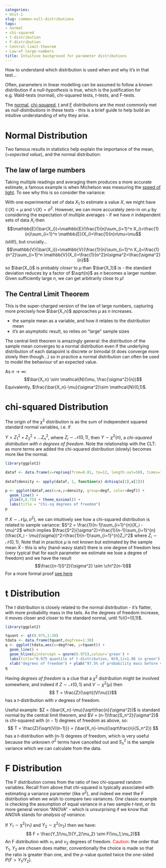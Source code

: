 ```yaml
---
categories:
- Unit-1
slug: common-null-distributions
tags:
- normal
- chi-squared
- t-distribution
- F-distribution
- Central-limit-theorem
- Law-of-large-numbers
title: Intuitive background for parameter distributions
---
```

How to understand which distribution is used when and why it's in that test...

Often, parameters in linear modelling can be assumed to follow a known distribution if a *null-hypothesis* is true, which is the justification for e.g. Wald-tests (normal), chi-squared tests, $t$-tests, and F-tests. 

The [normal](#normal-link), [chi-squared](#chi-link), [t](#t-link) and [F](#F-link) distributions are the most commonly met as *null-distributions* in these tests - this is a brief guide to help build an intuitive understanding of why they arise.

# Normal Distribution {#normal-link}

Two famous results in statistics help explain the importance of the mean, (=*expected value*), and the normal distribution:

## The law of large numbers

Taking multiple readings and averaging them produces a more accurate estimate, a famous example is when Michelson was measuring the [speed of light](https://en.wikipedia.org/wiki/Albert_A._Michelson#Speed_of_light).  To see why this is so consider the variance:

With one experimental set of data ${X_1}$ to estimate a value $X$,  we might have $\mathbb{E}(X)=\mu$ and $\mathbb{V}(X)=\sigma^2$.
However, we can more accurately zero-in on $\mu$ by considering the expectation  of multiple averages - if we have $n$ independent sets of data ${X_i}$ then $$\mathbb{E}(\bar{X_i})=\mathbb{E}(\frac{1}{n}\sum_{i=1}^n X_i)=\frac{1}{n}\sum_{i=1}^n \mathbb{E}(X_i)=\frac{1}{n}n\mu=\mu$$ (still!), but crucially...
$$\mathbb{V}(\bar{X_i})=\mathbb{V}(\frac{1}{n}\sum_{i=1}^n X_i)=\frac{1}{n^2}\sum_{i=1}^n \mathbb{V}(X_i)=\frac{1}{n^2}n\sigma^2=\frac{\sigma^2}{n}$$ so $\bar{X_i}$ is probably *closer* to $\mu$ than $\bar{X_1}$ is - the standard deviation reduces by a factor of $\sqrt{n}$ as $n$ becomes a larger number.  Given sufficiently large $n$, we can get arbitrarily close to $\mu$!

## The Central Limit Theorem

This is the super-charged version of the law of large numbers, capturing more precisely how $\bar{X_n}$ approaches $\mu$ as $n$ increases.

- the sample mean as a variable, and how it relates to the distribution mean
- it's an asymptotic result, so relies on "large" sample sizes

The central limit theorem is amazingly general: the distribution of the sample mean converges to a normal distribution even if the underlying distribution of each datapoint is discrete or bimodal (it does converge more slowly then though...) so in practice a normal distribution can often be used to model the behaviour of an expected value.

As $n \to \infty$:
$$\bar{X_n} \sim \mathcal{N}(\mu, \frac{\sigma^2}{n})$$
Equivalently, $\frac{\bar{X_n}-\mu}{\sigma^2}\sim \mathcal{N}(0,1)$.  







# chi-squared Distribution {#chi-link}

The origin of the $\chi^2$ distribution is as the sum of independent squared standard normal variables, i.e. if

$Y = Z_1^2 + Z_2^2 + \dots Z_n^2$, where $Z_i \sim \mathcal{N}(0,1)$, then $Y \sim \chi^2(n)$, a *chi-squared distribution with $n$ degrees of freedom*.  Note the relationship with the CLT: as more terms are added the chi-squared distribution (slowly) becomes more like the normal. 

```r
library(ggplot2)

dataf <- data.frame(x=rep(seq(from=0.01, to=12, length.out=50), times=12), degf=rep(1:12, each=50)) 
  
dataf$density <- apply(dataf, 1, function(x) dchisq(x[1],x[2]))

p <- ggplot(dataf,aes(x=x,y=density, group=degf, color=degf)) +
  geom_line() +
  ylim(0,0.75) + theme_minimal() +
  labs(title = "Chi-sq degrees of freedom")
p
```


If $X \sim \mathcal{N}(\mu,\sigma^2)$, we can intuitively see how a chi-squared distribution is related to sample variance: 
$S^2 = \frac{1}{n-1}\sum_{i=1}^{n}(X_i - \mu)^2$ which implies $\frac{S^2}{\sigma^2}=\frac{1}{n-1}\sum_{i=1}^{n}(\frac{X_i - \mu}{\sigma})^2=\frac{1}{n-1}\sum_{i=1}^{n}Z_i^2$ where $Z_i \sim \mathcal{N}(0,1)$.  Note that in practice $\mu$ is not known but estimated by the sample mean $\bar{X}$ - this is why (hand-wavy stats!) there is one degree of freedom less (very typical that for each parameter we estimate we lose a degree of freedom) and we have the result $$\frac{(n-1)S^2}{\sigma^2} \sim \chi^2(n-1)$$
For a more formal proof [see here](https://online.stat.psu.edu/stat414/lesson/26/26.3)

# t Distribution {#t-link}

The $t$ distribution is closely related to the normal distribution - it's flatter, with more probability mass in the tails. As the degrees of freedom increase, it moves closer and closer to the standard normal, until %t(\infty)=\mathcal{N}(0,1)$.

```r
library(ggplot2)

tquant <- qt(0.975,1:30)
tdata <- data.frame(tquant,degfree=1:30)
q <- ggplot(tdata,aes(x=degfree, y=tquant)) +
  geom_line() +
  geom_hline(yintercept = qnorm(0.975),colour='green') +
  labs(title="0.975 quantile of t-distribution, N(0,1)=1.96 in green") +
  xlab("degrees of freedom") + ylab("97.5% of probability mass before value")
q
```


Having *degrees of freedom* is a clue that a $\chi^2$ distribution might be involved somewhere, and indeed if $Z \sim \mathcal{N}(0,1)$ and $V \sim \chi^2(\mu)$ then
$$ T = \frac{Z}{\sqrt{(V/\nu)}}$$ has a $t$-distribution with $\nu$ degrees of freedom.

Useful example: $Z = (\bar{X_n}-\mu)(\sqrt\frac{n}{\sigma^2})$ is standard normal by the central limit theorem, and $V = (n-1)\frac{S_n^2}{\sigma^2}$ is chi-squared with $(n-1)$ degrees of freedom as above, so:
$$ T = \frac{Z}{\sqrt{V/(n-1)}} = (\bar{X_n}-\mu)(\sqrt\frac{n}{S_n^2}) $$ has a $t$-distribution with (n-1) degrees of freedom, which is very useful because the unknown $\sigma^2$ terms have cancelled out and $S_n^2$ is the sample variance which we can calculate from the data.

# F Distribution {#F-link}

The F distribution comes from the ratio of two chi-squared random variables.  Recall from above that chi-squared is typically associated with estimating a variance parameter (like $\sigma^2$), and indeed we meet the F distribution when we wish to compare two variances.  One classic example is checking the assumption of equal variance in a two sample $t$-test, or its more general version "ANOVA" - which is unsurprising if we know that ANOVA stands for *analysis of variance*.

If $Y_1 \sim \chi^2(\nu_1)$ and $Y_2 \sim \chi^2(\nu_2)$ then we have: 
$$ F = \frac{Y_1/\nu_1}{Y_2/\nu_2} \sim F(\nu_1,\nu_2)$$ An F distribution with $\nu_1$ and $\nu_2$ degrees of freedom. 
<span style="color: red;">Caution</span>: the order that $Y_1$, $Y_2$ are chosen does matter, conventionally the choice is made so that the ratio is greater than one, and the $p$-value quoted twice the one-sided $P(F>Y_1/Y_2)$.







